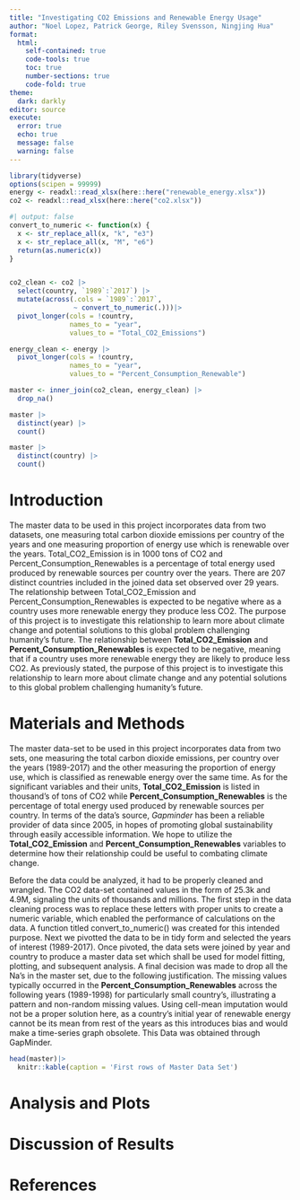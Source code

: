 ```yaml
---
title: "Investigating CO2 Emissions and Renewable Energy Usage"
author: "Noel Lopez, Patrick George, Riley Svensson, Ningjing Hua"
format: 
  html:
    self-contained: true
    code-tools: true
    toc: true
    number-sections: true
    code-fold: true
theme: 
  dark: darkly
editor: source
execute: 
  error: true
  echo: true
  message: false
  warning: false
---
```


```r
library(tidyverse)
options(scipen = 99999)
energy <- readxl::read_xlsx(here::here("renewable_energy.xlsx"))
co2 <- readxl::read_xlsx(here::here("co2.xlsx"))

```

```r
#| output: false
convert_to_numeric <- function(x) {
  x <- str_replace_all(x, "k", "e3")
  x <- str_replace_all(x, "M", "e6")
  return(as.numeric(x))
}


co2_clean <- co2 |>
  select(country, `1989`:`2017`) |>
  mutate(across(.cols = `1989`:`2017`, 
                ~ convert_to_numeric(.)))|>
  pivot_longer(cols = !country,
               names_to = "year",
               values_to = "Total_CO2_Emissions")

energy_clean <- energy |>
  pivot_longer(cols = !country,
               names_to = "year",
               values_to = "Percent_Consumption_Renewable")

master <- inner_join(co2_clean, energy_clean) |>
  drop_na()

master |>
  distinct(year) |>
  count()

master |>
  distinct(country) |>
  count()
```

# Introduction

The master data to be used in this project incorporates data from two datasets, one measuring total carbon dioxide emissions per country of the years and one measuring proportion of energy use which is renewable over the years. Total_CO2_Emission is in 1000 tons of CO2 and Percent_Consumption_Renewables is a percentage of total energy used produced by renewable sources per country over the years. There are 207 distinct countries included in the joined data set observed over 29 years.  The relationship between Total_CO2_Emission and Percent_Consumption_Renewables is expected to be negative where as a country uses more renewable energy they produce less CO2. The purpose of this project is to investigate this relationship to learn more about climate change and potential solutions to this global problem challenging humanity's future. The relationship between **Total_CO2_Emission** and **Percent_Consumption_Renewables** is expected to be negative, meaning that if a country uses more renewable energy they are likely to produce less CO2. As previously stated, the purpose of this project is to investigate this relationship to learn more about climate change and any potential solutions to this global problem challenging humanity's future.

# Materials and Methods

The master data-set to be used in this project incorporates data from two sets, one measuring the total carbon dioxide emissions, per country over the years (1989-2017) and the other measuring the proportion of energy use, which is classified as renewable energy over the same time. As for the significant variables and their units, **Total_CO2_Emission** is listed in thousand's of tons of CO2 while **Percent_Consumption_Renewables** is the percentage of total energy used produced by renewable sources per country. In terms of the data's source, *Gapminder* has been a reliable provider of data since 2005, in hopes of promoting global sustainability through easily accessible information. We hope to utilize the **Total_CO2_Emission** and **Percent_Consumption_Renewables** variables to determine how their relationship could be useful to combating climate change.

Before the data could be analyzed, it had to be properly cleaned and wrangled. The CO2 data-set contained values in the form of 25.3k and 4.9M, signaling the units of thousands and millions. The first step in the data cleaning process was to replace these letters with proper units to create a numeric variable, which enabled the performance of calculations on the data. A function titled convert_to_numeric() was created for this intended purpose. Next we pivotted the data to be in tidy form and selected the years of interest (1989-2017). Once pivoted, the data sets were joined by year and country to produce a master data set which shall be used for model fitting, plotting, and subsequent analysis. A final decision was made to drop all the Na's in the master set, due to the following justification. The missing values typically occurred in the **Percent_Consumption_Renewables** across the following years (1989-1998) for particularly small country's, illustrating a pattern and non-random missing values. Using cell-mean imputation would not be a proper solution here, as a country's initial year of renewable energy cannot be its mean from rest of the years as this introduces bias and would make a time-series graph obsolete. This Data was obtained through GapMinder.

```r
head(master)|>
  knitr::kable(caption = 'First rows of Master Data Set')
```

# Analysis and Plots

# Discussion of Results

# References